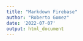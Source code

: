 ```yaml
---
title: "Markdown Firebase"
author: "Roberto Gomez"
date: '2022-07-07'
output: html_document
---
```

